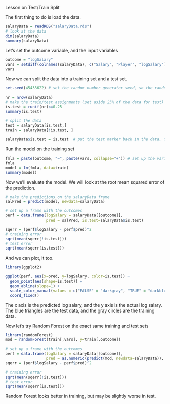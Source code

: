 Lesson on Test/Train Split

The first thing to do is load the data. 
```r
salaryData = readRDS("salaryData.rds")
# look at the data
dim(salaryData)
summary(salaryData)
```

Let's set the outcome variable, and the input variables
```r
outcome = "logSalary"
vars = setdiff(colnames(salaryData), c("Salary", "Player", "logSalary"))
vars
```

Now we can split the data into a training set and a test set.
```r
set.seed(45433622) # set the random number generator seed, so the random assignments are the same every time
```

```r
nr = nrow(salaryData)
# make the train/test assignments (set aside 25% of the data for test)
is.test = runif(nr)<=0.25
summary(is.test)
```

```r
# split the data
test = salaryData[is.test,]
train = salaryData[!is.test, ]
```


```r
salaryData$is.test = is.test  # put the test marker back in the data, for reproducibility
```


Run the model on the training set 
```r
fmla = paste(outcome, "~", paste(vars, collapse="+")) # set up the variables
fmla
model = lm(fmla, data=train)
summary(model)
```

Now we'll evaluate the model. We will look at the root mean squared error of the prediction.

```r
# make the predictions on the salaryData frame
salPred = predict(model, newdata=salaryData)

# set up a frame with the outcomes
perf = data.frame(logSalary = salaryData[[outcome]], 
                  pred = salPred, is.test=salaryData$is.test)

sqerr = (perf$logSalary - perf$pred)^2
# training error
sqrt(mean(sqerr[!is.test])) 
# test error
sqrt(mean(sqerr[is.test])) 
```

And we can plot, it too.
```r
library(ggplot2)

ggplot(perf, aes(x=pred, y=logSalary, color=is.test)) + 
  geom_point(aes(shape=is.test)) +  
  geom_abline(slope=1) + 
  scale_color_manual(values = c("FALSE" = "darkgray", "TRUE" = "darkblue")) +
  coord_fixed()

```

The x axis is the predicted log salary, and the y axis is the actual log salary.
The blue triangles are the test data, and the gray circles are the training data. 

Now let's try Random Forest on the exact same training and test sets

```r
library(randomForest)
mod = randomForest(train[,vars], y=train[,outcome])

# set up a frame with the outcomes
perf = data.frame(logSalary = salaryData[[outcome]], 
                  pred = as.numeric(predict(mod, newdata=salaryData)), is.test=salaryData$is.test)
sqerr = (perf$logSalary - perf$pred)^2
```

```r
# training error
sqrt(mean(sqerr[!is.test])) 
# test error
sqrt(mean(sqerr[is.test])) 

```

Random Forest looks better in training, but may be slightly worse in test.
